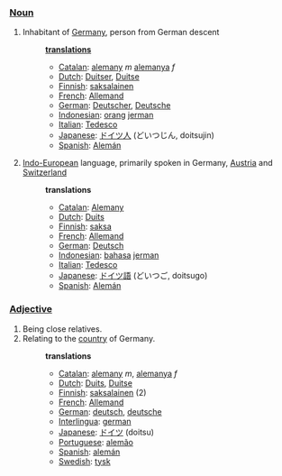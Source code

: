 ===[[Noun]]===
#Inhabitant of [[Germany]], person from German descent
#:'''[[translation]]s'''
#:*[[Catalan]]: [[alemany]] ''m'' [[alemanya]] ''f''
#:*[[Dutch]]: [[Duitser]], [[Duitse]]
#:*[[Finnish]]: [[saksalainen]]
#:*[[French]]: [[Allemand]]
#:*[[German]]: [[Deutscher]], [[Deutsche]]
#:*[[Indonesian]]: [[orang]] [[jerman]]
#:*[[Italian]]: [[Tedesco]]
#:*[[Japanese]]: [[ドイツ人]] (どいつじん, doitsujin)
#:*[[Spanish]]: [[Alemán]]
#:
#[[Indo-European]] language, primarily spoken in Germany, [[Austria]] and [[Switzerland]]
#:'''translations'''
#:*[[Catalan]]: [[Alemany]]
#:*[[Dutch]]: [[Duits]]
#:*[[Finnish]]: [[saksa]]
#:*[[French]]: [[Allemand]]
#:*[[German]]: [[Deutsch]]
#:*[[Indonesian]]: [[bahasa]] [[jerman]]
#:*[[Italian]]: [[Tedesco]]
#:*[[Japanese]]: [[ドイツ語]] (どいつご, doitsugo)
#:*[[Spanish]]: [[Alemán]]

===[[Adjective]]===
#Being close relatives.
#Relating to the [[country]] of Germany.
#:'''translations'''
#:*[[Catalan]]: [[alemany]] ''m'', [[alemanya]] ''f''
#:*[[Dutch]]: [[Duits]], [[Duitse]]
#:*[[Finnish]]: [[saksalainen]] (2)
#:*[[French]]: [[Allemand]]
#:*[[German]]: [[deutsch]], [[deutsche]]
#:*[[Interlingua]]: [[german]]
#:*[[Japanese]]: [[ドイツ]] (doitsu)
#:*[[Portuguese]]: [[alemão]]
#:*[[Spanish]]: [[alemán]]
#:*[[Swedish]]: [[tysk]]